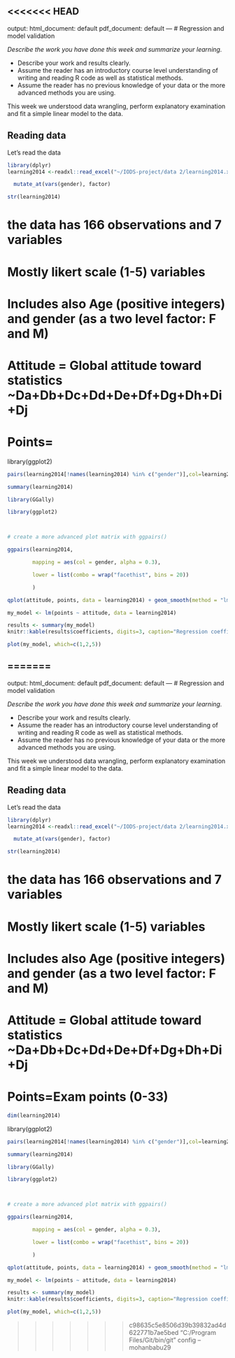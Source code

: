 <<<<<<< HEAD
---
output:
  html_document: default
  pdf_document: default
---
# Regression and model validation

*Describe the work you have done this week and summarize your learning.*

- Describe your work and results clearly. 
- Assume the reader has an introductory course level understanding of writing and reading R code as well as statistical methods.
- Assume the reader has no previous knowledge of your data or the more advanced methods you are using.

This week we understood data wrangling, perform explanatory examination and fit a simple linear model to the data.

## Reading data

Let's read the data
```r
library(dplyr)
learning2014 <-readxl::read_excel("~/IODS-project/data 2/learning2014.xlsx") %>%

  mutate_at(vars(gender), factor)
```

```r
str(learning2014)
```
# the data has 166 observations and 7 variables
# Mostly likert scale (1-5) variables

# Includes also Age (positive integers) and gender (as a two level factor: F and M)

# Attitude = Global attitude toward statistics ~Da+Db+Dc+Dd+De+Df+Dg+Dh+Di+Dj

# Points=

library(ggplot2)

```r

pairs(learning2014[!names(learning2014) %in% c("gender")],col=learning2014$gender)

```
```r
summary(learning2014)
```

```r

library(GGally)

library(ggplot2)



# create a more advanced plot matrix with ggpairs()

ggpairs(learning2014, 

        mapping = aes(col = gender, alpha = 0.3), 

        lower = list(combo = wrap("facethist", bins = 20))

        )

```
```r

qplot(attitude, points, data = learning2014) + geom_smooth(method = "lm")

```
```r

my_model <- lm(points ~ attitude, data = learning2014)

results <- summary(my_model)
knitr::kable(results$coefficients, digits=3, caption="Regression coefficients")

```
```r

plot(my_model, which=c(1,2,5))

```
=======
---
output:
  html_document: default
  pdf_document: default
---
# Regression and model validation

*Describe the work you have done this week and summarize your learning.*

- Describe your work and results clearly. 
- Assume the reader has an introductory course level understanding of writing and reading R code as well as statistical methods.
- Assume the reader has no previous knowledge of your data or the more advanced methods you are using.

This week we understood data wrangling, perform explanatory examination and fit a simple linear model to the data.

## Reading data

Let's read the data
```r
library(dplyr)
learning2014 <-readxl::read_excel("~/IODS-project/data 2/learning2014.xlsx") %>%

  mutate_at(vars(gender), factor)
```

```r
str(learning2014)
```
# the data has 166 observations and 7 variables
# Mostly likert scale (1-5) variables

# Includes also Age (positive integers) and gender (as a two level factor: F and M)

# Attitude = Global attitude toward statistics ~Da+Db+Dc+Dd+De+Df+Dg+Dh+Di+Dj

# Points=Exam points (0-33)

```r
dim(learning2014)
```

library(ggplot2)

```r

pairs(learning2014[!names(learning2014) %in% c("gender")],col=learning2014$gender)

```
```r
summary(learning2014)
```

```r

library(GGally)

library(ggplot2)



# create a more advanced plot matrix with ggpairs()

ggpairs(learning2014, 

        mapping = aes(col = gender, alpha = 0.3), 

        lower = list(combo = wrap("facethist", bins = 20))

        )

```
```r

qplot(attitude, points, data = learning2014) + geom_smooth(method = "lm")

```
```r

my_model <- lm(points ~ attitude, data = learning2014)

results <- summary(my_model)
knitr::kable(results$coefficients, digits=3, caption="Regression coefficients")

```
```r

plot(my_model, which=c(1,2,5))

```
>>>>>>> c98635c5e8506d39b39832ad4d622771b7ae5bed
"C:/Program Files/Git/bin/git" config --mohanbabu29